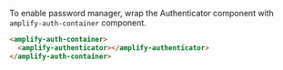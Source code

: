 <Callout warning>

To enable password manager, wrap the Authenticator component with `amplify-auth-container` component.

```html
<amplify-auth-container>
  <amplify-authenticator></amplify-authenticator>
</amplify-auth-container>
```

</Callout>